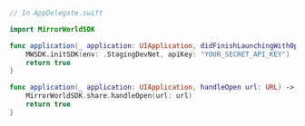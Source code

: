 ```swift
// In AppDelegate.swift

import MirrorWorldSDK

func application(_ application: UIApplication, didFinishLaunchingWithOptions launchOptions: [UIApplicationLaunchOptionsKey: Any]?) -> Bool {
    MWSDK.initSDK(env: .StagingDevNet, apiKey: "YOUR_SECRET_API_KEY")
    return true
}

func application(_ application: UIApplication, handleOpen url: URL) -> Bool {
    MirrorWorldSDK.share.handleOpen(url: url)
    return true
}
```
